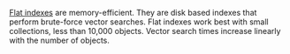 [Flat indexes](/developers/weaviate/concepts/vector-index#flat-index) are memory-efficient. They are disk based indexes that perform brute-force vector searches. Flat indexes work best with small collections, less than 10,000 objects. Vector search times increase linearly with the number of objects.